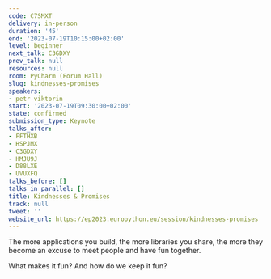 ```yaml
---
code: C7SMXT
delivery: in-person
duration: '45'
end: '2023-07-19T10:15:00+02:00'
level: beginner
next_talk: C3GDXY
prev_talk: null
resources: null
room: PyCharm (Forum Hall)
slug: kindnesses-promises
speakers:
- petr-viktorin
start: '2023-07-19T09:30:00+02:00'
state: confirmed
submission_type: Keynote
talks_after:
- FFTHXB
- HSPJMX
- C3GDXY
- HMJU9J
- D88LXE
- UVUXFQ
talks_before: []
talks_in_parallel: []
title: Kindnesses & Promises
track: null
tweet: ''
website_url: https://ep2023.europython.eu/session/kindnesses-promises
---
```


The more applications you build, the more libraries you share, the more they become an excuse to meet people and have fun together.

What makes it fun? And how do we keep it fun?
